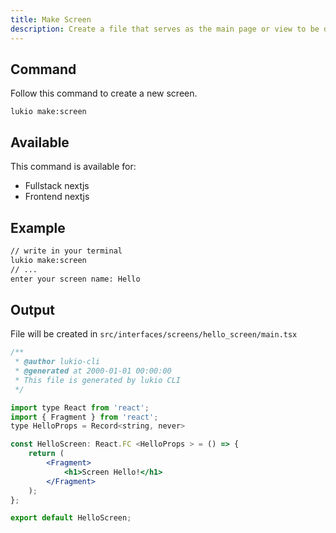 ```yaml
---
title: Make Screen
description: Create a file that serves as the main page or view to be displayed on the client side.
---
```


## Command
Follow this command to create a new screen.
```plaintext
lukio make:screen
```

## Available
This command is available for:
- Fullstack nextjs
- Frontend nextjs

## Example
```bash
// write in your terminal
lukio make:screen
// ...
enter your screen name: Hello
```

## Output
File will be created in `src/interfaces/screens/hello_screen/main.tsx`
```jsx {1, 2}
/**
 * @author lukio-cli
 * @generated at 2000-01-01 00:00:00
 * This file is generated by lukio CLI
 */

import type React from 'react';
import { Fragment } from 'react';
type HelloProps = Record<string, never>

const HelloScreen: React.FC <HelloProps > = () => {
    return (
        <Fragment>
            <h1>Screen Hello!</h1>
        </Fragment>
    );
};

export default HelloScreen;
```